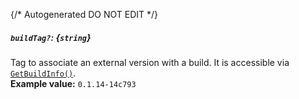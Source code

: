 {/* Autogenerated DO NOT EDIT  */}
##### `buildTag?`: *{`string`}*
Tag to associate an external version with a build. It is accessible via [`GetBuildInfo()`](https://hathora.dev/api\#tag/BuildV1/operation/GetBuildInfo).
<br/>
**Example value:** `0.1.14-14c793`

